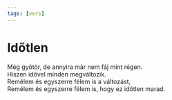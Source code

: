 ```yaml
---
tags: [vers]
---
```


# Időtlen

Még gyötör, de annyira már nem fáj mint régen.  
Hiszen idővel minden megváltozik.  
Remélem és egyszerre félem is a változást,  
Remélem és egyszerre félem is, hogy ez időtlen marad.
